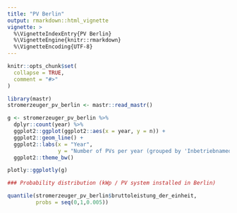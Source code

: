 ```yaml
---
title: "PV Berlin"
output: rmarkdown::html_vignette
vignette: >
  %\VignetteIndexEntry{PV Berlin}
  %\VignetteEngine{knitr::rmarkdown}
  %\VignetteEncoding{UTF-8}
---
```


```r
knitr::opts_chunk$set(
  collapse = TRUE,
  comment = "#>"
)
```

```r
library(mastr)
stromerzeuger_pv_berlin <- mastr::read_mastr()

g <- stromerzeuger_pv_berlin %>%
  dplyr::count(year) %>%
  ggplot2::ggplot(ggplot2::aes(x = year, y = n)) +
  ggplot2::geom_line() +
  ggplot2::labs(x = "Year", 
                y = "Number of PVs per year (grouped by 'Inbetriebnamedatum')") +
  ggplot2::theme_bw()

plotly::ggplotly(g)

```

```r
### Probability distribution (kWp / PV system installed in Berlin)

quantile(stromerzeuger_pv_berlin$bruttoleistung_der_einheit, 
         probs = seq(0,1,0.005))

```
